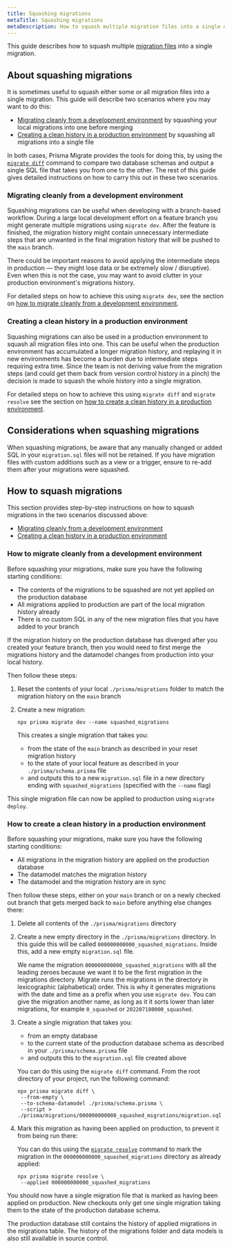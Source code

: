 ```yaml
---
title: Squashing migrations
metaTitle: Squashing migrations
metaDescription: How to squash multiple migration files into a single migration
---
```


<TopBlock title={frontMatter.title}>

This guide describes how to squash multiple [migration files](/orm/prisma-migrate/understanding-prisma-migrate/migration-histories) into a single migration.

</TopBlock>

## About squashing migrations

It is sometimes useful to squash either some or all migration files into a single migration. This guide will describe two scenarios where you may want to do this:

- [Migrating cleanly from a development environment](#migrating-cleanly-from-a-development-environment) by squashing your local migrations into one before merging
- [Creating a clean history in a production environment](#creating-a-clean-history-in-a-production-environment) by squashing all migrations into a single file

In both cases, Prisma Migrate provides the tools for doing this, by using the [`migrate diff`](/orm/reference/prisma-cli-reference#migrate-diff) command to compare two database schemas and output a single SQL file that takes you from one to the other. The rest of this guide gives detailed instructions on how to carry this out in these two scenarios.

### Migrating cleanly from a development environment

Squashing migrations can be useful when developing with a branch-based workflow. During a large local development effort on a feature branch you might generate multiple migrations using `migrate dev`. After the feature is finished, the migration history might contain unnecessary intermediate steps that are unwanted in the final migration history that will be pushed to the `main` branch.

There could be important reasons to avoid applying the intermediate steps in production — they might lose data or be extremely slow / disruptive). Even when this is not the case, you may want to avoid clutter in your production environment's migrations history.

For detailed steps on how to achieve this using `migrate dev`, see the section on [how to migrate cleanly from a development environment](#how-to-migrate-cleanly-from-a-development-environment).

### Creating a clean history in a production environment

Squashing migrations can also be used in a production environment to squash all migration files into one. This can be useful when the production environment has accumulated a longer migration history, and replaying it in new environments has become a burden due to intermediate steps requiring extra time. Since the team is not deriving value from the migration steps (and could get them back from version control history in a pinch) the decision is made to squash the whole history into a single migration.

For detailed steps on how to achieve this using `migrate diff` and `migrate resolve` see the section on [how to create a clean history in a production environment](#how-to-create-a-clean-history-in-a-production-environment).

## Considerations when squashing migrations

<Admonition type="warning">

When squashing migrations, be aware that any manually changed or added SQL in your `migration.sql` files will not be retained. If you have migration files with custom additions such as a view or a trigger, ensure to re-add them after your migrations were squashed.

</Admonition>

## How to squash migrations

This section provides step-by-step instructions on how to squash migrations in the two scenarios discussed above:

- [Migrating cleanly from a development environment](#how-to-migrate-cleanly-from-a-development-environment)
- [Creating a clean history in a production environment](#how-to-create-a-clean-history-in-a-production-environment)

### How to migrate cleanly from a development environment

Before squashing your migrations, make sure you have the following starting conditions:

- The contents of the migrations to be squashed are not yet applied on the production database
- All migrations applied to production are part of the local migration history already
- There is no custom SQL in any of the new migration files that you have added to your branch

<Admonition type="info">

If the migration history on the production database has diverged after you created your feature branch, then you would need to first merge the migrations history and the datamodel changes from production into your local history.

</Admonition>

Then follow these steps:

1. Reset the contents of your local `./prisma/migrations` folder to match the migration history on the `main` branch

2. Create a new migration:

   ```terminal
   npx prisma migrate dev --name squashed_migrations
   ```

   This creates a single migration that takes you:

   - from the state of the `main` branch as described in your reset migration history
   - to the state of your local feature as described in your `./prisma/schema.prisma` file
   - and outputs this to a new `migration.sql` file in a new directory ending with `squashed_migrations` (specified with the `--name` flag)

This single migration file can now be applied to production using `migrate deploy`.

### How to create a clean history in a production environment

Before squashing your migrations, make sure you have the following starting conditions:

- All migrations in the migration history are applied on the production database
- The datamodel matches the migration history
- The datamodel and the migration history are in sync

Then follow these steps, either on your `main` branch or on a newly checked out branch that gets merged back to `main` before anything else changes there:

1. Delete all contents of the `./prisma/migrations` directory

2. Create a new empty directory in the `./prisma/migrations` directory. In this guide this will be called `000000000000_squashed_migrations`. Inside this, add a new empty `migration.sql` file.

   <Admonition type="info">

   We name the migration `000000000000_squashed_migrations` with all the leading zeroes because we want it to be the first migration in the migrations directory. Migrate runs the migrations in the directory in lexicographic (alphabetical) order. This is why it generates migrations with the date and time as a prefix when you use `migrate dev`. You can give the migration another name, as long as it it sorts lower than later migrations, for example `0_squashed` or `202207180000_squashed`.

   </Admonition>

3. Create a single migration that takes you:

   - from an empty database
   - to the current state of the production database schema as described in your `./prisma/schema.prisma` file
   - and outputs this to the `migration.sql` file created above

   You can do this using the `migrate diff` command. From the root directory of your project, run the following command:

   ```terminal
   npx prisma migrate diff \
    --from-empty \
    --to-schema-datamodel ./prisma/schema.prisma \
    --script > ./prisma/migrations/000000000000_squashed_migrations/migration.sql
   ```

4. Mark this migration as having been applied on production, to prevent it from being run there:

   You can do this using the [`migrate resolve`](/orm/reference/prisma-cli-reference#migrate-resolve) command to mark the migration in the `000000000000_squashed_migrations` directory as already applied:

   ```terminal
   npx prisma migrate resolve \
    --applied 000000000000_squashed_migrations
   ```

You should now have a single migration file that is marked as having been applied on production. New checkouts only get one single migration taking them to the state of the production database schema.

The production database still contains the history of applied migrations in the migrations table. The history of the migrations folder and data models is also still available in source control.
